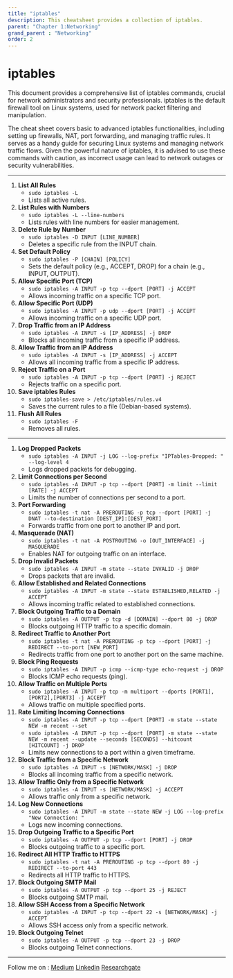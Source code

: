 ```yaml
---
title: "iptables"
description: This cheatsheet provides a collection of iptables.
parent: "Chapter 1:Networking"
grand_parent : "Networking"
order: 2
---
```


# iptables

This document provides a comprehensive list of iptables commands, crucial for network administrators and security professionals. iptables is the default firewall tool on Linux systems, used for network packet filtering and manipulation.

The cheat sheet covers basic to advanced iptables functionalities, including setting up firewalls, NAT, port forwarding, and managing traffic rules. It serves as a handy guide for securing Linux systems and managing network traffic flows. Given the powerful nature of iptables, it is advised to use these commands with caution, as incorrect usage can lead to network outages or security vulnerabilities.

---

1. **List All Rules**
   - `sudo iptables -L`
   - Lists all active rules.
2. **List Rules with Numbers**
   - `sudo iptables -L --line-numbers`
   - Lists rules with line numbers for easier management.
3. **Delete Rule by Number**
   - `sudo iptables -D INPUT [LINE_NUMBER]`
   - Deletes a specific rule from the INPUT chain.
4. **Set Default Policy**
   - `sudo iptables -P [CHAIN] [POLICY]`
   - Sets the default policy (e.g., ACCEPT, DROP) for a chain (e.g., INPUT, OUTPUT).
5. **Allow Specific Port (TCP)**
   - `sudo iptables -A INPUT -p tcp --dport [PORT] -j ACCEPT`
   - Allows incoming traffic on a specific TCP port.
6. **Allow Specific Port (UDP)**
   - `sudo iptables -A INPUT -p udp --dport [PORT] -j ACCEPT`
   - Allows incoming traffic on a specific UDP port.
7. **Drop Traffic from an IP Address**
   - `sudo iptables -A INPUT -s [IP_ADDRESS] -j DROP`
   - Blocks all incoming traffic from a specific IP address.
8. **Allow Traffic from an IP Address**
   - `sudo iptables -A INPUT -s [IP_ADDRESS] -j ACCEPT`
   - Allows all incoming traffic from a specific IP address.
9. **Reject Traffic on a Port**
   - `sudo iptables -A INPUT -p tcp --dport [PORT] -j REJECT`
   - Rejects traffic on a specific port.
10. **Save iptables Rules**
    - `sudo iptables-save > /etc/iptables/rules.v4`
    - Saves the current rules to a file (Debian-based systems).
11. **Flush All Rules**
    - `sudo iptables -F`
    - Removes all rules.

---

1. **Log Dropped Packets**
   - `sudo iptables -A INPUT -j LOG --log-prefix "IPTables-Dropped: " --log-level 4`
   - Logs dropped packets for debugging.
2. **Limit Connections per Second**
   - `sudo iptables -A INPUT -p tcp --dport [PORT] -m limit --limit [RATE] -j ACCEPT`
   - Limits the number of connections per second to a port.
3. **Port Forwarding**
   - `sudo iptables -t nat -A PREROUTING -p tcp --dport [PORT] -j DNAT --to-destination [DEST_IP]:[DEST_PORT]`
   - Forwards traffic from one port to another IP and port.
4. **Masquerade (NAT)**
   - `sudo iptables -t nat -A POSTROUTING -o [OUT_INTERFACE] -j MASQUERADE`
   - Enables NAT for outgoing traffic on an interface.
5. **Drop Invalid Packets**
   - `sudo iptables -A INPUT -m state --state INVALID -j DROP`
   - Drops packets that are invalid.
6. **Allow Established and Related Connections**
   - `sudo iptables -A INPUT -m state --state ESTABLISHED,RELATED -j ACCEPT`
   - Allows incoming traffic related to established connections.
7. **Block Outgoing Traffic to a Domain**
   - `sudo iptables -A OUTPUT -p tcp -d [DOMAIN] --dport 80 -j DROP`
   - Blocks outgoing HTTP traffic to a specific domain.
8. **Redirect Traffic to Another Port**
   - `sudo iptables -t nat -A PREROUTING -p tcp --dport [PORT] -j REDIRECT --to-port [NEW_PORT]`
   - Redirects traffic from one port to another port on the same machine.
9. **Block Ping Requests**
   - `sudo iptables -A INPUT -p icmp --icmp-type echo-request -j DROP`
   - Blocks ICMP echo requests (ping).
10. **Allow Traffic on Multiple Ports**
    - `sudo iptables -A INPUT -p tcp -m multiport --dports [PORT1],[PORT2],[PORT3] -j ACCEPT`
    - Allows traffic on multiple specified ports.
11. **Rate Limiting Incoming Connections**
    - `sudo iptables -A INPUT -p tcp --dport [PORT] -m state --state NEW -m recent --set`
    - `sudo iptables -A INPUT -p tcp --dport [PORT] -m state --state NEW -m recent --update --seconds [SECONDS] --hitcount [HITCOUNT] -j DROP`
    - Limits new connections to a port within a given timeframe.
12. **Block Traffic from a Specific Network**
    - `sudo iptables -A INPUT -s [NETWORK/MASK] -j DROP`
    - Blocks all incoming traffic from a specific network.
13. **Allow Traffic Only from a Specific Network**
    - `sudo iptables -A INPUT -s [NETWORK/MASK] -j ACCEPT`
    - Allows traffic only from a specific network.
14. **Log New Connections**
    - `sudo iptables -A INPUT -m state --state NEW -j LOG --log-prefix "New Connection: "`
    - Logs new incoming connections.
15. **Drop Outgoing Traffic to a Specific Port**
    - `sudo iptables -A OUTPUT -p tcp --dport [PORT] -j DROP`
    - Blocks outgoing traffic to a specific port.
16. **Redirect All HTTP Traffic to HTTPS**
    - `sudo iptables -t nat -A PREROUTING -p tcp --dport 80 -j REDIRECT --to-port 443`
    - Redirects all HTTP traffic to HTTPS.
17. **Block Outgoing SMTP Mail**
    - `sudo iptables -A OUTPUT -p tcp --dport 25 -j REJECT`
    - Blocks outgoing SMTP mail.
18. **Allow SSH Access from a Specific Network**
    - `sudo iptables -A INPUT -p tcp --dport 22 -s [NETWORK/MASK] -j ACCEPT`
    - Allows SSH access only from a specific network.
19. **Block Outgoing Telnet**
    - `sudo iptables -A OUTPUT -p tcp --dport 23 -j DROP`
    - Blocks outgoing Telnet connections.

---
Follow me on : [Medium](https://medium.com/@neupane.krishna33)
[Linkedin](https://www.linkedin.com/in/krishna-neupane-50082091/)
[Researchgate](https://www.researchgate.net/profile/Krishna-Neupane)